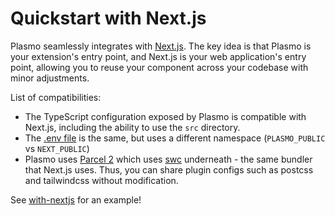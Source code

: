 # Quickstart with Next.js

Plasmo seamlessly integrates with [Next.js](https://nextjs.org/). The key idea is that Plasmo is your extension's entry point, and Next.js is your web application's entry point, allowing you to reuse your component across your codebase with minor adjustments.

List of compatibilities:

- The TypeScript configuration exposed by Plasmo is compatible with Next.js, including the ability to use the `src` directory.
- The [.env file](/browser-extension/env) is the same, but uses a different namespace (`PLASMO_PUBLIC` vs `NEXT_PUBLIC`)
- Plasmo uses [Parcel 2](https://parceljs.org/) which uses [swc](https://swc.rs/) underneath - the same bundler that Next.js uses. Thus, you can share plugin configs such as postcss and tailwindcss without modification.

See [with-nextjs](https://github.com/PlasmoHQ/examples/tree/main/with-nextjs) for an example!
